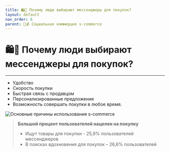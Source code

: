 ```yaml
---
title: 🛍️💬 Почему люди выбирают мессенджеры для покупок?
layout: default
nav_order: 6
parent: 💬💰 Социальная коммерция s-commerce
---
```


# 🛍️💬 Почему люди выбирают мессенджеры для покупок?

---

- Удобство
- Скорость покупки
- Быстрая связь с продавцом
- Персонализированные предложения
- Возможность совершать покупки в любое время.

<Image src={main_reasons_foru} alt="Основные причины использования s-commerce" width={500} height={500} /> 

> **Большой процент пользователей нацелен на покупку**
>
> - Ищут товары для покупки - 25,9% пользователей мессенджеров
> - В поисках вдохновения для покупок – 26,6% пользователей
